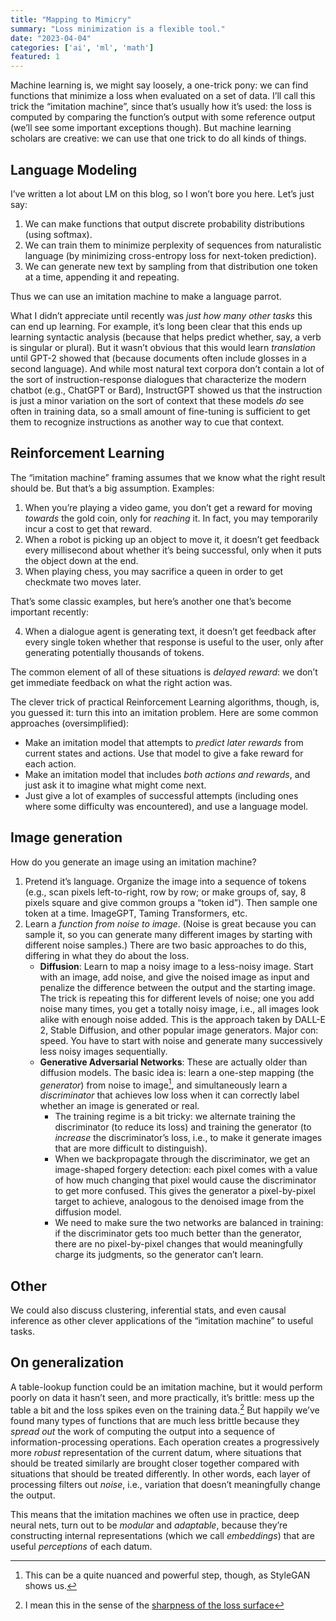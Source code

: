 ```yaml
---
title: "Mapping to Mimicry"
summary: "Loss minimization is a flexible tool."
date: "2023-04-04"
categories: ['ai', 'ml', 'math']
featured: 1
---
```


Machine learning is, we might say loosely, a one-trick pony: we can find functions that minimize a loss when evaluated on a set of data. I'll call this trick the "imitation machine", since that's usually how it's used: the loss is computed by comparing the function's output with some reference output (we'll see some important exceptions though).
But machine learning scholars are creative: we can use that one trick to do all kinds of things.

## Language Modeling

I've written a lot about LM on this blog, so I won't bore you here. Let's just say:

1. We can make functions that output discrete probability distributions (using softmax).
2. We can train them to minimize perplexity of sequences from naturalistic language (by minimizing cross-entropy loss for next-token prediction).
3. We can generate new text by sampling from that distribution one token at a time, appending it and repeating.

Thus we can use an imitation machine to make a language parrot.

What I didn't appreciate until recently was *just how many other tasks* this can end up learning. For example, it's long been clear that this ends up learning syntactic analysis (because that helps predict whether, say, a verb is singular or plural). But it wasn't obvious that this would learn *translation* until GPT-2 showed that (because documents often include glosses in a second language). And while most natural text corpora don't contain a lot of the sort of instruction-response dialogues that characterize the modern chatbot (e.g., ChatGPT or Bard), InstructGPT showed us that the instruction is just a minor variation on the sort of context that these models *do* see often in training data, so a small amount of fine-tuning is sufficient to get them to recognize instructions as another way to cue that context.

## Reinforcement Learning

The "imitation machine" framing assumes that we know what the right result should be. But that's a big assumption. Examples:

1. When you're playing a video game, you don't get a reward for moving *towards* the gold coin, only for *reaching* it. In fact, you may temporarily incur a cost to get that reward.
2. When a robot is picking up an object to move it, it doesn't get feedback every millisecond about whether it's being successful, only when it puts the object down at the end.
3. When playing chess, you may sacrifice a queen in order to get checkmate two moves later.

That's some classic examples, but here's another one that's become important recently:

4. When a dialogue agent is generating text, it doesn't get feedback after every single token whether that response is useful to the user, only after generating potentially thousands of tokens.

The common element of all of these situations is *delayed reward*: we don't get immediate feedback on what the right action was.

The clever trick of practical Reinforcement Learning algorithms, though, is, you guessed it: turn this into an imitation problem. Here are some common approaches (oversimplified):

- Make an imitation model that attempts to *predict later rewards* from current states and actions. Use that model to give a fake reward for each action.
- Make an imitation model that includes *both actions and rewards*, and just ask it to imagine what might come next.
- Just give a lot of examples of successful attempts (including ones where some difficulty was encountered), and use a language model.

## Image generation

How do you generate an image using an imitation machine?

1. Pretend it's language. Organize the image into a sequence of tokens (e.g., scan pixels left-to-right, row by row; or make groups of, say, 8 pixels square and give common groups a "token id"). Then sample one token at a time. ImageGPT, Taming Transformers, etc.
2. Learn a *function from noise to image*. (Noise is great because you can sample it, so you can generate many different images by starting with different noise samples.) There are two basic approaches to do this, differing in what they do about the loss.
    - **Diffusion**: Learn to map a noisy image to a less-noisy image. Start with an image, add noise, and give the noised image as input and penalize the difference between the output and the starting image. The trick is repeating this for different levels of noise; one you add noise many times, you get a totally noisy image, i.e., all images look alike with enough noise added. This is the approach taken by DALL-E 2, Stable Diffusion, and other popular image generators. Major con: speed. You have to start with noise and generate many successively less noisy images sequentially.
    - **Generative Adversarial Networks**: These are actually older than diffusion models. The basic idea is: learn a one-step mapping (the *generator*) from noise to image^[This can be a quite nuanced and powerful step, though, as StyleGAN shows us.], and simultaneously learn a *discriminator* that achieves low loss when it can correctly label whether an image is generated or real.
        - The training regime is a bit tricky: we alternate training the discriminator (to reduce its loss) and training the generator (to *increase* the discriminator's loss, i.e., to make it generate images that are more difficult to distinguish).
        - When we backpropagate through the discriminator, we get an image-shaped forgery detection: each pixel comes with a value of how much changing that pixel would cause the discriminator to get more confused. This gives the generator a pixel-by-pixel target to achieve, analogous to the denoised image from the diffusion model.
        - We need to make sure the two networks are balanced in training: if the discriminator gets too much better than the generator, there are no pixel-by-pixel changes that would meaningfully charge its judgments, so the generator can't learn.

## Other

We could also discuss clustering, inferential stats, and even causal inference as other clever applications of the "imitation machine" to useful tasks.

## On generalization

A table-lookup function could be an imitation machine, but it would perform poorly on data it hasn't seen, and more practically, it's brittle: mess up the table a bit and the loss spikes even on the training data.^[I mean this in the sense of the [sharpness of the loss surface](https://arxiv.org/abs/2010.01412)] But happily we've found many types of functions that are much less brittle because they *spread out* the work of computing the output into a sequence of information-processing operations. Each operation creates a progressively more *robust* representation of the current datum, where situations that should be treated similarly are brought closer together compared with situations that should be treated differently. In other words, each layer of processing filters out *noise*, i.e., variation that doesn't meaningfully change the output.

This means that the imitation machines we often use in practice, deep neural nets, turn out to be *modular* and *adaptable*, because they're constructing internal representations (which we call *embeddings*) that are useful *perceptions* of each datum.
